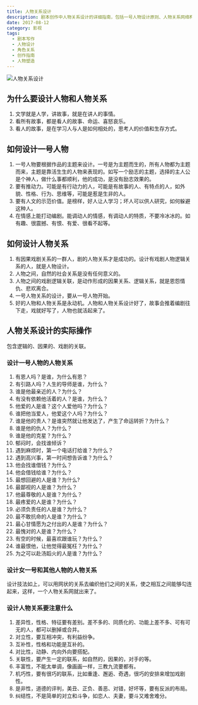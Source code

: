 ```yaml
---
title: 人物关系设计
description: 剧本创作中人物关系设计的详细指南，包括一号人物设计原则、人物关系网络构建方法以及人物关系设计的九大要点
date: 2017-08-12
category: 影视
tags:
  - 剧本写作
  - 人物设计
  - 角色关系
  - 创作指南
  - 人物塑造
---
```


![人物关系设计](https://img.dava.cc/img/人物关系设计.png)

## 为什么要设计人物和人物关系

1. 文学就是人学，讲故事，就是在讲人的事情。
2. 看所有故事，都是看人的故事、命运、喜怒哀乐。
3. 看人的故事，是在学习人与人是如何相处的，思考人的价值和生存方式。

## 如何设计一号人物

1. 一号人物要根据作品的主题来设计。一号是为主题而生的，所有人物都为主题而来，主题是靠活生生的人物来表现的。如写一个励志的主题，选择的主人公是个神人，做什么事都顺利，他的成功，是没有励志效果的。
2. 要有推动力。可能是有行动力的人，可能是有故事的人、有特点的人，如外貌、性格、行为、思维等，可能是惹是生非的人。
3. 要有人文的示范价值。是榜样，好人让人学习；坏人可以供人研究，如何躲避这种人。
4. 在情感上能打动编剧。能调动人的情感，有调动人的特质，不要冷冰冰的。如有趣、很震撼、有恨、有爱、很看不起等。

## 如何设计人物关系

1. 有因果戏剧关系的一群人，剧的人物关系才是成功的。设计有戏剧人物逻辑关系的人，就是人物设计。
2. 人物之间，自然的社会关系是没有任何意义的。
3. 人物之间的戏剧逻辑关联，是动作形成的因果关系、逻辑关系，就是恩怨情仇、悲欢离合。
4. 一号人物关系的设计，要从一号人物开始。
5. 好的人物和人物关系是永动机。人物和人物关系设计好了，故事会推着编剧往下走，戏就好写了，人物也就活起来了。

## 人物关系设计的实际操作

包含逻辑的、因果的、戏剧的关联。

### 设计一号人物的人物关系

1. 有恩人吗？是谁，为什么有恩？
2. 有引路人吗？人生的导师是谁，为什么？
3. 谁是他最亲近的人？为什么？
4. 有没有依赖他活着的人？是谁，为什么？
5. 他爱的人是谁？这个人爱他吗？为什么？
6. 谁把他当爱人，他爱这个人吗？为什么？
7. 谁是他的贵人？是谁突然就让他发达了，产生了命运转折？为什么？
8. 谁是他的仇人？为什么？
9. 谁是他的克星？为什么？
10. 郁闷时，会找谁倾诉？
11. 遇到麻烦时，第一个电话打给谁？为什么？
12. 遇到高兴事，第一时间想告诉谁？为什么？
13. 他会找谁借钱？为什么？
14. 他会借钱给谁？为什么？
15. 最想回避的人是谁？为什么?
16. 最鄙视的人是谁？为什么？
17. 他最尊敬的人是谁？为什么？
18. 最疼爱的人是谁？为什么？
19. 必须负责任的人是谁？为什么？
20. 最不敢抗命的人是谁？为什么？
21. 最心甘情愿为之付出的人是谁？为什么？
22. 最愧对的人是谁？为什么？
23. 有空的时候，最喜欢跟谁玩？为什么？
24. 谁最恨他，让他觉得最冤枉？为什么？
25. 为之可以赴汤蹈火的人是谁？为什么？

### 设计女一号和其他人物的人物关系

设计技法如上，可以用网状的关系去编织他们之间的关系，使之相互之间能够勾连起来，这样，一个人物关系网就出来了。

### 设计人物关系要注意什么

1. 差异性，性格、特征要有差别。差不多的、同质化的、功能上差不多、可有可无的人，都可以删掉或合并。
2. 对立性，要互相冲突，有利益纷争。
3. 互补性，性格和功能是互补的。
4. 对比性，动静、内向外向要搭配。
5. 关联性，要产生一定的联系，如自然的，因果的，对手的等。
6. 丰富性，不能太单调，像画画一样，三教九流要都有。
7. 机巧性，要有很巧的联系，比如重逢、邂逅、奇遇，很巧的安排来增加戏剧性。
8. 是非性，道德的评判，美丑、正负、善恶、对错，好坏等，要有反派的布局。
9. 纠结性，不是简单的对立和斗争，如恋人、夫妻，要斗又难舍难分。
